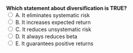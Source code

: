 ::: {.question-block}
<form onsubmit="event.preventDefault(); checkAnswer('module2_mcq_q20')" data-correct-answer="C">
<strong style="display: block;">Which statement about diversification is TRUE?</strong>
<label><input type="radio" name="module2_mcq_q20" value="A"> A. It eliminates systematic risk</label><br>
<label><input type="radio" name="module2_mcq_q20" value="B"> B. It increases expected return</label><br>
<label><input type="radio" name="module2_mcq_q20" value="C"> C. It reduces unsystematic risk</label><br>
<label><input type="radio" name="module2_mcq_q20" value="D"> D. It always reduces beta</label><br>
<label><input type="radio" name="module2_mcq_q20" value="E"> E. It guarantees positive returns</label><br>
</form>
<div id="feedback-module2_mcq_q20" class="feedback" data-status="" style="display:none;">
✅ Correct: C. Diversification reduces unsystematic (firm-specific) risk.
</div>
:::
